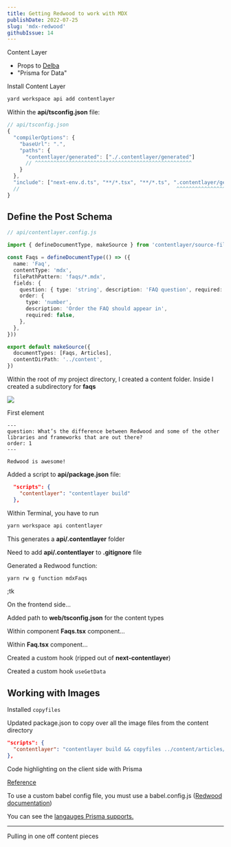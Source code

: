 ```yaml
---
title: Getting Redwood to work with MDX
publishDate: 2022-07-25
slug: 'mdx-redwood'
githubIssue: 14
---
```


Content Layer

- Props to [Delba](https://delba.dev/blog/next-blog-structured-mdx-content-with-contentlayer#blog-post-list-page)
- "Prisma for Data"

Install Content Layer

```bash
yard workspace api add contentlayer
```

Within the **api/tsconfig.json** file:

```ts
// api/tsconfig.json
{
  "compilerOptions": {
    "baseUrl": ".",
    "paths": {
      "contentlayer/generated": ["./.contentlayer/generated"]
      // ^^^^^^^^^^^^^^^^^^^^^^^^^^^^^^^^^^^^^^^^^^^^^^^^^^^
    }
  },
  "include": ["next-env.d.ts", "**/*.tsx", "**/*.ts", ".contentlayer/generated"]
  //                                                   ^^^^^^^^^^^^^^^^^^^^^^^^^
}
```

## Define the Post Schema

```ts
// api/contentlayer.config.js

import { defineDocumentType, makeSource } from 'contentlayer/source-files'

const Faqs = defineDocumentType(() => ({
  name: 'Faq',
  contentType: 'mdx',
  filePathPattern: 'faqs/*.mdx',
  fields: {
    question: { type: 'string', description: 'FAQ question', required: true },
    order: {
      type: 'number',
      description: 'Order the FAQ should appear in',
      required: false,
    },
  },
}))

export default makeSource({
  documentTypes: [Faqs, Articles],
  contentDirPath: '../content',
})
```

Within the root of my project directory, I created a content folder. Inside I created a subdirectory for **faqs**

![](/images/content/articles/002__mdx/faqs.png)

First element

```markup
---
question: What’s the difference between Redwood and some of the other libraries and frameworks that are out there?
order: 1
---

Redwood is awesome!

```

Added a script to **api/package.json** file:

```json
  "scripts": {
    "contentlayer": "contentlayer build"
  },
```

Within Terminal, you have to run

```bash
yarn workspace api contentlayer
```

This generates a **api/.contentlayer** folder

Need to add **api/.contentlayer** to **.gitignore** file

Generated a Redwood function:

```bash
yarn rw g function mdxFaqs
```

;tk

On the frontend side...

Added path to **web/tsconfig.json** for the content types

Within component **Faqs.tsx** component...

Within **Faq.tsx** component...

Created a custom hook (ripped out of **next-contentlayer**)

Created a custom hook `useGetData`

## Working with Images

Installed `copyfiles`

Updated package.json to copy over all the image files from the content directory

```json
"scripts": {
  "contentlayer": "contentlayer build && copyfiles ../content/articles/**/images/* ../web/public/images/content"
},
```

Code highlighting on the client side with Prisma

[Reference](https://hackernoon.com/using-prismjs-as-a-syntax-highlighter-in-react)

To use a custom babel config file, you must use a babel.config.js ([Redwood documentation](https://redwoodjs.com/docs/project-configuration-dev-test-build))

You can see the [langauges Prisma supports.](https://prismjs.com/#basic-usage)

---

Pulling in one off content pieces
